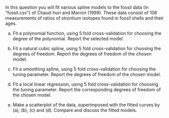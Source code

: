 In this question you will fit various spline models to the fossil data (in "fossil.csv") of Chaud-huri and Marron (1999). These data consist of 106 measurements of ratios of strontium isotopes found in fossil shells and their ages.

(a) Fit a polynomial function, using 5 fold cross-validation for choosing the degree of the polynomial. Report the selected model.


(b) Fit a natural cubic spline, using 5 fold cross-validation for choosing the degrees of freedom. Report the degrees of freedom of the chosen model.


(c) Fit a smoothing spline, using 5 fold cross-validation for choosing the tuning parameter. Report the degrees of freedom of the chosen model.


(d) Fit a local linear regression, using 5 fold cross-validation for choosing the tuning parameter. Report the corresponding degrees of freedom of the chosen model.


(e) Make a scatterplot of the data, superimposed with the fitted curves by (a), (b), (c) and (d). Compare and discuss the fitted models.
